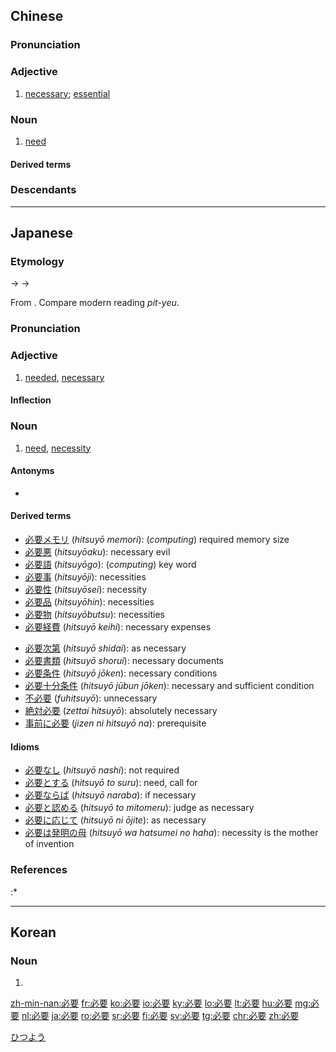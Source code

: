 ==Chinese==
{{zh-forms}}

===Pronunciation===
{{zh-pron
|m=bìyào
|c=bit1 jiu3
|h=pfs=pit-yeu
|mn=pit-iàu
|ma=y
|cat=a,n
}}

===Adjective===
{{zh-adj}}

# [[necessary]]; [[essential]]

===Noun===
{{zh-noun}}

# [[need]]

====Derived terms====
{{zh-der|必要產品|必要勞動|必要條件|必要性}}

===Descendants===
{{CJKV||ひつよう|필요}}

{{zh-cat|Elementary}}

----

==Japanese==
{{ja-kanjitab|ひつ|よう|yomi=on}}

===Etymology===
{{IPAchar|/pitueu/}} → {{IPAchar|/fit͡suyoː/}} → {{IPAchar|/hit͡suyoː/}}

From {{etyl|ltc|ja|sort=ひつよう}} {{m|zh|必要|tr=pjit  ʔjiew<sup>H</sup>|lit=necessity + need}}. Compare modern {{etyl|hak|-}} reading ''pit-yeu''.

===Pronunciation===
{{ja-pron|yomi=kan|ひつよう|acc=0|acc_ref=DJR}}

===Adjective===
{{ja-adj|infl=な|ひつよう|hhira=ひつえう}}

# [[needed]], [[necessary]]

====Inflection====
{{ja-na|ひつよう}}

===Noun===
{{ja-noun|ひつよう|hhira=ひつえう}}

# [[need]], [[necessity]]

====Antonyms====
* {{ja-r|不要|ふよう}}

====Derived terms====
{{der-top}}
* [[必要メモリ]] (''hitsuyō memori''): (''computing'') required memory size
* [[必要悪]] (''hitsuyōaku''): necessary evil
* [[必要語]] (''hitsuyōgo''): (''computing'') key word
* [[必要事]] (''hitsuyōji''): necessities
* [[必要性]] (''hitsuyōsei''): necessity
* [[必要品]] (''hitsuyōhin''): necessities
* [[必要物]] (''hitsuyōbutsu''): necessities
* [[必要経費]] (''hitsuyō keihi''): necessary expenses
{{der-mid}}
* [[必要次第]] (''hitsuyō shidai''): as necessary
* [[必要書類]] (''hitsuyō shorui''): necessary documents
* [[必要条件]] (''hitsuyō jōken''): necessary conditions
* [[必要十分条件]] (''hitsuyō jūbun jōken''): necessary and sufficient condition
* [[不必要]] (''fuhitsuyō''): unnecessary
* [[絶対必要]] (''zettai hitsuyō''): absolutely necessary
* [[事前に必要]] (''jizen ni hitsuyō na''): prerequisite
{{der-bottom}}

====Idioms====
{{der-top|Idioms}}
* [[必要なし]] (''hitsuyō nashi''): not required
* [[必要とする]] (''hitsuyō to suru''): need, call for
* [[必要ならば]] (''hitsuyō naraba''): if necessary
* [[必要と認める]] (''hitsuyō to mitomeru''): judge as necessary
* [[必要に応じて]] (''hitsuyō ni ōjite''): as necessary
* [[必要は発明の母]] (''hitsuyō wa hatsumei no haha''): necessity is the mother of invention
{{der-bottom}}

===References===
<references/>
:* {{R:OxfordJapanese}}

[[Category:Japanese basic words|ひつよう]]

----

==Korean==
{{ko-hanjatab}}

===Noun===
{{ko-noun|hj|hangeul=필요}}

# {{hanja form of|필요|[[necessity]]}}

[[zh-min-nan:必要]]
[[fr:必要]]
[[ko:必要]]
[[io:必要]]
[[ky:必要]]
[[lo:必要]]
[[lt:必要]]
[[hu:必要]]
[[mg:必要]]
[[nl:必要]]
[[ja:必要]]
[[ro:必要]]
[[sr:必要]]
[[fi:必要]]
[[sv:必要]]
[[tg:必要]]
[[chr:必要]]
[[zh:必要]]